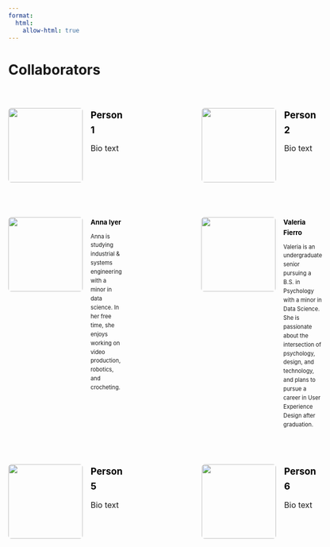 ```yaml
---
format:
  html:
    allow-html: true
---
```



<h1 class="page-top">Collaborators</h1>

<div style="margin-top: 60px;"></div>

```{=html}
<div style="display: flex; gap: 10rem;">

  <div style="display: flex; align-items: flex-start; gap: 1rem; width: 75%; font-family: inherit; font-size: 1rem; line-height: 1.6;">
    <img src="placeholder.jpeg" style="width: 150px; border-radius: 6px;">
    <div>
      <h3 style="margin: 0; color: black;">Person 1</h3>
      <div style="margin-top: 10px;"></div>
      <p style="margin: 0;">Bio text</p>
    </div>
  </div>

  <div style="display: flex; align-items: flex-start; gap: 1rem; width: 75%;  margin-left: auto; font-family: inherit; font-size: 1rem; line-height: 1.6;">
    <img src="placeholder.jpeg" style="width: 150px; border-radius: 6px;">
    <div>
      <h3 style="margin: 0; color: black;">Person 2</h3>
      <div style="margin-top: 10px;"></div>
      <p style="margin: 0;">Bio text</p>
    </div>
  </div>

</div>

<div style="margin-top: 70px;"></div>

<div style="display: flex; gap: 10rem;">

  <div style="display: flex; align-items: flex-start; gap: 1rem; width: 85%; font-family: inherit; font-size: 0.7rem; line-height: 1.6;">
    <img src="anna_iyer_photo.jpg" style="width: 150px; height: 150px; border-radius: 6px;">
    <div>
      <h3 style="margin: 0; color: black;">Anna Iyer</h3>
      <div style="margin-top: 10px;"></div>
      <p style="margin: 0;">Anna is studying industrial & systems engineering with a minor in data science. In her free time, she enjoys working on video production, robotics, and crocheting.</p>
    </div>
  </div>

  <div style="display: flex; align-items: flex-start; gap: 1rem; width: 85%; font-family: inherit; font-size: 0.7rem; line-height: 1.6;">
    <img src="val_photo.jpg" style="width: 150px; height: 150px; border-radius: 6px;">
    <div>
      <h3 style="margin: 0; color: black;">Valeria Fierro</h3>
      <div style="margin-top: 10px;"></div>
      <p style="margin: 0;">Valeria is an undergraduate senior pursuing a B.S. in Psychology with a minor in Data Science. She is passionate about the intersection of psychology, design, and technology, and plans to pursue a career in User Experience Design after graduation.</p>
    </div>
  </div>

</div>

<div style="margin-top: 70px;"></div>

<div style="display: flex; gap: 10rem;">

  <div style="display: flex; align-items: flex-start; gap: 1rem; width: 75%; font-family: inherit; font-size: 1rem; line-height: 1.6;">
    <img src="placeholder.jpeg" style="width: 150px; border-radius: 6px;">
    <div>
      <h3 style="margin: 0; color: black;">Person 5</h3>
      <div style="margin-top: 10px;"></div>
      <p style="margin: 0;">Bio text</p>
    </div>
  </div>

  <div style="display: flex; align-items: flex-start; gap: 1rem; width: 75%; font-family: inherit; font-size: 1rem; line-height: 1.6;">
    <img src="placeholder.jpeg" style="width: 150px; border-radius: 6px;">
    <div>
      <h3 style="margin: 0; color: black;">Person 6</h3>
      <div style="margin-top: 10px;"></div>
      <p style="margin: 0;">Bio text</p>
    </div>
  </div>

</div>

<div style="margin-top: 70px;"></div>
```
